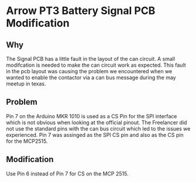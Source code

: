 # Arrow PT3 Battery Signal PCB Modification

## Why

The Signal PCB has a little fault in the layout of the can circuit. A small modifcation is needed to make the can circuit work as expected. This fault in the pcb layout was causing the problem we encountered when we wanted to enable the contactor via a can bus message during the may meetup in texas.

## Problem

Pin 7 on the Arduino MKR 1010 is used as a CS Pin for the SPI interface which is not obvious when looking at the official pinout. The Freelancer did not use the standard pins with the can bus circuit which led to the issues we experienced. Pin 7 was assinged as the SPI CS pin and also as the CS pin for the MCP2515.

## Modification

Use Pin 6 instead of Pin 7 for CS on the MCP 2515.